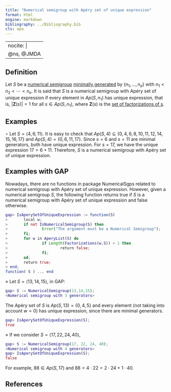 ```yaml
---
title: "Numerical semigroup with Apéry set of unique expression"
format: html
engine: markdown
bibliography: ../Bibliography.bib
cls: apa
---
```


---
nocite: |
  @ns, @JMDA
---

<!-- Definición de Num. Sem. -->

## Definition

Let $S$ be a [numerical semigroup](../Basic-concepts/Numerical-semigroup.qmd) [minimally generated](../Basic-concepts/Minimal-set-of-generators.qmd) by $\{n_1, \ldots, n_e\}$ with $n_1 < n_2 < \cdots < n_e$. It is said that $S$ is a numerical semigroup with Apéry set of unique expression if every element in $Ap(S, n_1)$ has unique expression, that is, $|\mathbf{Z}(s)| = 1$ for all $s \in Ap(S, n_1)$, where $\mathbf{Z}(s)$ is the [set of factorizations of s](../Presentations-NS/Set-of-factorizations.qmd).

## Examples

$\circ$ Let $S = \langle 4, 6, 11 \rangle$. It is easy to check that $Ap(S, 4) \subseteq \{0, 4, 6, 8, 10, 11, 12, 14, 15, 16, 17\}$ and $Ap(S, 4) = \{0, 6, 11, 17\}$. Since $s = 6$ and $s = 11$ are minimal generators, both have unique expression. For $s = 17$, we have the unique expression $17 = 6 + 11$. Therefore, $S$ is a numerical semigroup with Apéry set of unique expression.

## Examples with GAP

Nowadays, there are no functions in package NumericalSgps related to numerical semigroup with Apéry set of unique expression. However, given a numerical semigroup $S$, the following function returns true if $S$ is a numerical semigroup with Apéry set of unique expression and false otherwise.

``` gap
gap> IsAperySetOfUniqueExpression := function(S)
>       local w;
>       if not IsNumericalSemigroup(S) then
>               Error("The argument must be a Numerical Semigroup");
>       fi;
>       for w in AperyList(S) do
>               if Length(Factorizations(w,S)) > 1 then
>                       return false;
>               fi;
>       od;
>       return true;
> end;
function( S ) ... end
```

$\diamond$ Let $S = \langle 13,14,15 \rangle$, in GAP:

``` gap
gap> S := NumericalSemigroup(13,14,15);
<Numerical semigroup with 3 generators>
```

The Apéry set of $S$ is $Ap(S,13) = \{0,4,5\}$ and every element (not taking into account $w = 0$) has unique expression, since there are minimal generators.

``` gap
gap> IsAperySetOfUniqueExpression(S);
true
```

$\diamond$ If we consider $S = \langle 17, 22, 24, 40 \rangle$,

``` gap
gap> S := NumericalSemigroup(17, 22, 24, 40);
<Numerical semigroup with 4 generators>
gap> IsAperySetOfUniqueExpression(S);
false
```

For example, $88 \in Ap(S, 17)$ and $88 = 4 \cdot 22 = 2 \cdot 24 + 1 \cdot 40$.

## References

::: {#refs}

:::
